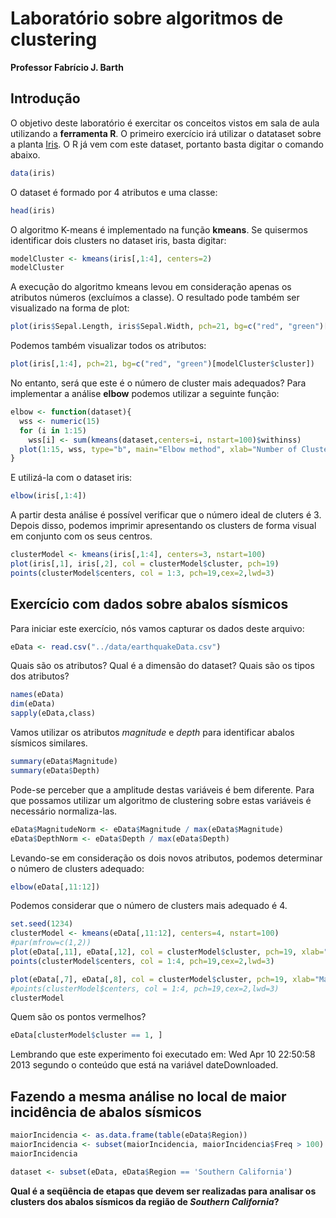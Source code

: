 Laboratório sobre algoritmos de clustering
========================================================
**Professor Fabrício J. Barth**

Introdução
----------
O objetivo deste laboratório é exercitar os conceitos vistos em sala de aula utilizando a **ferramenta R**.
O primeiro exercício irá utilizar o datataset sobre a planta [Iris](http://archive.ics.uci.edu/ml/datasets/Iris). O R já vem com este dataset, portanto basta digitar o comando abaixo.

```r
data(iris)
```

O dataset é formado por 4 atributos e uma classe:

````r
head(iris)
````

O algoritmo K-means é implementado na função **kmeans**. Se quisermos identificar dois clusters no dataset
iris, basta digitar:

````r
modelCluster <- kmeans(iris[,1:4], centers=2)
modelCluster
````

A execução do algoritmo kmeans levou em consideração apenas os atributos números (excluímos a classe).
O resultado pode também ser visualizado na forma de plot:

```r
plot(iris$Sepal.Length, iris$Sepal.Width, pch=21, bg=c("red", "green")[modelCluster$cluster])
```

Podemos também visualizar todos os atributos: 

```r
plot(iris[,1:4], pch=21, bg=c("red", "green")[modelCluster$cluster])
```

No entanto, será que este é o número de cluster mais adequados? Para implementar a análise **elbow** podemos utilizar a seguinte função:

````r
elbow <- function(dataset){
  wss <- numeric(15)
  for (i in 1:15) 
    wss[i] <- sum(kmeans(dataset,centers=i, nstart=100)$withinss)
  plot(1:15, wss, type="b", main="Elbow method", xlab="Number of Clusters",ylab="Within groups sum of squares", pch=8)
}
````

E utilizá-la com o dataset iris:

````r
elbow(iris[,1:4])
````

A partir desta análise é possível verificar que o número ideal de cluters é 3. Depois disso, podemos imprimir apresentando os clusters de forma visual em conjunto com os seus centros.

````r
clusterModel <- kmeans(iris[,1:4], centers=3, nstart=100)
plot(iris[,1], iris[,2], col = clusterModel$cluster, pch=19)
points(clusterModel$centers, col = 1:3, pch=19,cex=2,lwd=3)
````

Exercício com dados sobre abalos sísmicos
-----------------------------------------

Para iniciar este exercício, nós vamos capturar os dados deste arquivo:

````r
eData <- read.csv("../data/earthquakeData.csv")
````

Quais são os atributos? Qual é a dimensão do dataset? Quais são os tipos dos atributos?

````r
names(eData)
dim(eData)
sapply(eData,class)
````

Vamos utilizar os atributos _magnitude_ e _depth_ para identificar abalos sísmicos similares.

````r
summary(eData$Magnitude)
summary(eData$Depth)
````

Pode-se perceber que a amplitude destas variáveis é bem diferente. Para que possamos utilizar um algoritmo de clustering sobre estas variáveis é necessário normaliza-las.

````r
eData$MagnitudeNorm <- eData$Magnitude / max(eData$Magnitude)
eData$DepthNorm <- eData$Depth / max(eData$Depth)
````

Levando-se em consideração os dois novos atributos, podemos determinar o número de clusters adequado:

````r
elbow(eData[,11:12])
````

Podemos considerar que o número de clusters mais adequado é 4.

````r
set.seed(1234)
clusterModel <- kmeans(eData[,11:12], centers=4, nstart=100)
#par(mfrow=c(1,2))
plot(eData[,11], eData[,12], col = clusterModel$cluster, pch=19, xlab="Magnitude", ylab="Depth", main="Clusters de abalos sísmicos (Wed Apr 10 22:50:58 2013)")
points(clusterModel$centers, col = 1:4, pch=19,cex=2,lwd=3)

plot(eData[,7], eData[,8], col = clusterModel$cluster, pch=19, xlab="Magnitude", ylab="Depth", main="Clusters de abalos sísmicos - valores originais")
#points(clusterModel$centers, col = 1:4, pch=19,cex=2,lwd=3)
clusterModel
````

Quem são os pontos vermelhos?

````r
eData[clusterModel$cluster == 1, ]
````

Lembrando que este experimento foi executado em: Wed Apr 10 22:50:58 2013 segundo o conteúdo que está na variável dateDownloaded.

Fazendo a mesma análise no local de maior incidência de abalos sísmicos
-------------------------------------------------------------------------

````r
maiorIncidencia <- as.data.frame(table(eData$Region))
maiorIncidencia <- subset(maiorIncidencia, maiorIncidencia$Freq > 100)
maiorIncidencia

dataset <- subset(eData, eData$Region == 'Southern California')
````

**Qual é a seqüência de etapas que devem ser realizadas para analisar os clusters dos abalos sísmicos da região de _Southern California_?**

